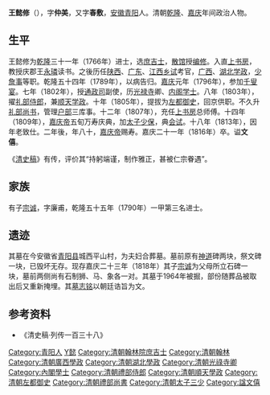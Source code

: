 {{Otheruses|other=名为王仲美的其他人物|王仲美}}

'''王懿修'''（{{bd|1736年||1816年|catIdx=W王}}），字'''仲美'''，又字'''春敷'''，[[安徽|安徽]][[青阳|青阳]]人。清朝[[乾隆|乾隆]]、[[嘉庆|嘉庆]]年间政治人物。

==生平==
王懿修为[[乾隆|乾隆]]三十一年（1766年）进士，选[[庶吉士|庶吉士]]，[[散馆|散馆]]授[[编修|编修]]。入直[[上书房|上书房]]，教授庆郡王[[永璘|永璘]]读书。之後历任[[陕西|陕西]]、[[广东|广东]]、[[江西|江西]][[乡试|乡试]]考官，[[广西|广西]]、[[湖北|湖北]][[学政|学政]]，[[少詹事|少詹事]]等职。乾隆五十四年（1789年），以病告归。[[嘉庆|嘉庆]]元年（1796年），参加[[千叟宴|千叟宴]]。七年（1802年），授[[通政司|通政司]]副使，历[[光禄寺|光禄寺]]卿、[[内阁学士|内阁学士]]。八年（1803年），擢[[礼部|礼部]][[侍郎|侍郎]]，兼[[顺天|顺天]][[学政|学政]]。十年（1805年），提拔为[[左都御史|左都御史]]，回京供职。不久升[[礼部|礼部]][[尚书|尚书]]，管理[[户部|户部]]三库事。十二年（1807年），充任[[上书房|上书房]]总师傅。十四年（1809年），[[嘉庆帝|嘉庆帝]]五旬万寿庆典，加[[太子少保|太子少保]]，典[[会试|会试]]。十八年（1813年），因年老致仕。二年後，年八十，[[嘉庆帝|嘉庆帝]]赐寿。嘉庆二十一年（1816年）卒。谥'''文僖'''。

《[[清史稿|清史稿]]》有传，评价其“持躬端谨，制作雅正，甚被仁宗眷遇”。

== 家族 ==
有子[[王宗诚|宗诚]]，字廉甫，乾隆五十五年（1790年）一甲第三名进士。

==遗迹==
其墓在今安徽省[[青阳县|青阳县]]城西平山村，为夫妇合葬墓。墓前原有[[神道|神道]]碑两块，祭文碑一块，已毁坏无存。现存嘉庆二十三年（1818年）其子[[王宗诚|宗诚]]为父母所立石碑一块，墓前两侧尚有石制狮、马、象各一对。其墓于1964年被掘，部份随葬品被取出后又重新掩埋。其[[墓志铭|墓志铭]]以朝廷诰旨为文。

==参考资料==
*《清史稿·列传一百三十八》

{{乾隆三十一年丙戌科殿試金榜}}

{{Authority control}}

{{DEFAULTSORT:Wang王}}
[[Category:青阳人|Category:青阳人]]
[[Category:王姓|Y懿]]
[[Category:清朝翰林院庶吉士|Category:清朝翰林院庶吉士]]
[[Category:清朝翰林|Category:清朝翰林]]
[[Category:清朝廣西學政|Category:清朝廣西學政]]
[[Category:清朝湖北學政|Category:清朝湖北學政]]
[[Category:清朝光祿寺卿|Category:清朝光祿寺卿]]
[[Category:內閣學士|Category:內閣學士]]
[[Category:清朝禮部侍郎|Category:清朝禮部侍郎]]
[[Category:清朝順天學政|Category:清朝順天學政]]
[[Category:清朝左都御史|Category:清朝左都御史]]
[[Category:清朝禮部尚書|Category:清朝禮部尚書]]
[[Category:清朝太子三少|Category:清朝太子三少]]
[[Category:諡文僖|Category:諡文僖]]